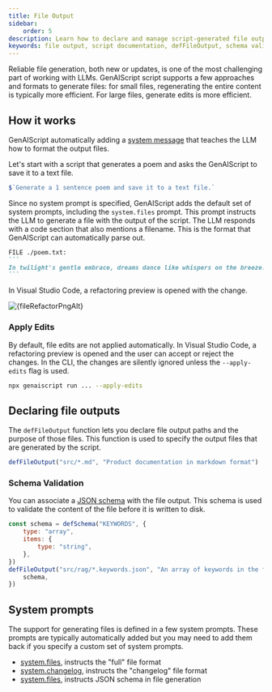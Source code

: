 ```yaml
---
title: File Output
sidebar:
    order: 5
description: Learn how to declare and manage script-generated file outputs with defFileOutput function.
keywords: file output, script documentation, defFileOutput, schema validation, JSON keywords
---
```


Reliable file generation, both new or updates, is one of the most challenging part of working with LLMs. GenAIScript script supports a few approaches and formats to generate files: for small files, regenerating the entire content is typically more efficient. 
For large files, generate edits is more efficient.

## How it works

GenAIScript automatically adding a [system message](/genaiscript/reference/scripts/system#systemfiles) that teaches the LLM how to format the output files.

Let's start with a script that generates a poem and asks the GenAIScript to save it to a text file.

```js
$`Generate a 1 sentence poem and save it to a text file.`
```

Since no system prompt is specified, GenAIScript adds the default set of system prompts, including the `system.files` prompt. This prompt instructs the LLM to generate a file with the output of the script.
The LLM responds with a code section that also mentions a filename. This is the format that GenAIScript can automatically parse out.

`````md
FILE ./poem.txt:
```
In twilight's gentle embrace, dreams dance like whispers on the breeze.
```
`````

In Visual Studio Code, a refactoring preview is opened with the change.

<Image
    src={fileRefactorPng}
    alt={fileRefactorPngAlt}
    loading="lazy"
/>

### Apply Edits

By default, file edits are not applied automatically. In Visual Studio Code, a refactoring preview is opened and the user can accept or reject the changes. 
In the CLI, the changes are silently ignored unless the `--apply-edits` flag is used.

```sh
npx genaiscript run ... --apply-edits
```

## Declaring file outputs

The `defFileOutput` function lets you declare file output paths and the purpose of those files. This function is used to specify the output files that are generated by the script.

```js
defFileOutput("src/*.md", "Product documentation in markdown format")
```

### Schema Validation

You can associate a [JSON schema](/genaiscript/reference/scripts/schema) with the file output. This schema is used to validate the content of the file before it is written to disk.

```js "schema"
const schema = defSchema("KEYWORDS", {
    type: "array",
    items: {
        type: "string",
    },
})
defFileOutput("src/rag/*.keywords.json", "An array of keywords in the file", {
    schema,
})
```

## System prompts

The support for generating files is defined in a few system prompts. These prompts are typically automatically added but you may need to add them back if you specify a custom set of system prompts.

- [system.files](/genaiscript/reference/scripts/system#systemfiles), instructs the "full" file format
- [system.changelog](/genaiscript/reference/scripts/system#systemchangelog), instructs the "changelog" file format
- [system.files](/genaiscript/reference/scripts/system#systemfiles_schema), instructs JSON schema in file generation

